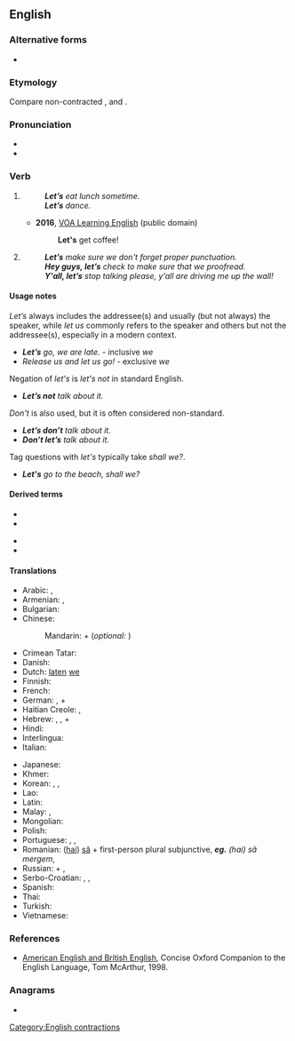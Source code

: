{{also|lets|Lets|LETS|lēts}}
==English==

===Alternative forms===
* {{l|en|let us}} {{qualifier|dated}}

===Etymology===
{{contraction of|lang=en|let us}} Compare non-contracted {{cog|nl|[[laat]] [[ons]]}}, {{cog|de|[[lass]] [[uns]] (speaker with one other person) / [[lasst]] uns (speaker with more other persons)}} and {{cog|sv|[[låt]] [[oss]]}}.

===Pronunciation===
* {{audio|en-us-let's.ogg|Audio (US)|lang=en}}
* {{IPA|/lɛts/|lang=en}}

===Verb===
{{head|en|verb}}

# {{non-gloss definition|Used to form the [[hortative]] of verbs, equivalent of the [[first-person]] plural [[imperative]] in some other languages.}}
#: '''''Let’s''' eat lunch sometime.''
#: '''''Let’s''' dance.''
#* '''2016''', [https://web.archive.org/web/20170925022505/https://learningenglish.voanews.com/a/lets-learn-english-lesson-4/3168920.html VOA Learning English] (public domain)
#*: '''Let's''' get coffee!
#*:: {{audio|Let's get coffee!.ogg|Audio (US)|lang=en}}
# {{non-gloss definition|Used to form the [[hortative]] of verbs, equivalent of the [[second-person]] plural [[imperative]] in some other languages, chiefly instructional}}
#: '''''Let’s''' make sure we don't forget proper punctuation.''
#: '''''Hey guys, let’s''' check to make sure that we proofread.''
#: '''''Y'all, let’s''' stop talking please, y'all are driving me up the wall!''

====Usage notes====
''Let’s'' always includes the addressee(s) and usually (but not always) the speaker, while ''let us'' commonly refers to the speaker and others but not the addressee(s), especially in a modern context.
* '''''Let’s''' go, we are late.'' - inclusive ''we''
* ''Release us and let us go!'' - exclusive ''we''

Negation of ''let's'' is ''let's not'' in standard English.
* '''''Let’s not''' talk about it.''
''Don't'' is also used, but it is often considered non-standard.
* '''''Let’s don’t''' talk about it.'' {{qualifier|US}}
* '''''Don’t let’s''' talk about it.'' {{qualifier|British}}

Tag questions with ''let's'' typically take ''shall we?''.
* '''''Let's''' go to the beach, shall we?''

====Derived terms====
{{der-top}}
* {{l|en|let's go}}
* {{l|en|let's roll}}
{{der-mid}}
* {{l|en|let's say}}
* {{l|en|let's see}}
{{der-bottom}}

====Translations====
{{trans-top|let us; forming first-person plural imperative}}
* Arabic: {{t+|ar|لِـ}} {{qualifier|+ the first-person plural of the verb}}, {{t+|ar|هَيَّا}}
* Armenian: {{t+|hy|արի}}, {{t+|hy|քել}}
* Bulgarian: {{t|bg|хайде|tr=hayde}} {{qualifier|+ "да" + the first-person plural of the verb}}
* Chinese:
*: Mandarin: {{zh-l|我們|tr=wǒmen}} + {{qualifier|verb}} (''optional:'' {{zh-l|吧|tr=ba}})
* Crimean Tatar: {{t|crh|aydı}}
* Danish: {{t|da|lad os}}
* Dutch: [[laten]] [[we]]
* Finnish: {{t|fi|-kaamme}}
* French: {{qualifier|expressed with the first-person plural of the verb}}
* German: {{t+|de|lassen|alt=lass/lasst uns}}, {{qualifier|expressed with the first-person plural of the verb}} + {{l|de|wir}}
* Haitian Creole: {{t|ht|annou}}, {{t|ht|ann}}
* Hebrew: {{t|he|בוא|m|tr=bo|sc=Hebr}}, {{t|he|בואי|f|tr=bo'i|sc=Hebr}}, {{t|he|בואו|p|tr=bo'u|sc=Hebr}} + {{qualifier|the first-person plural of the verb}}
* Hindi: {{qualifier|infinitive of the verb}} {{t+|hi|देना|tr=hamko ... do|alt=हमको ... दो|sc=Deva}}
* Interlingua: {{t|ia|vamos}}
* Italian: {{qualifier|expressed with the first-person plural of the verb}}
{{trans-mid}}
* Japanese: {{qualifier|volitional form is used, e.g. -ō/-mashō}}
* Khmer: {{t|km|តស់|tr=tɑh|sc=Khmr}}
* Korean: {{t|ko|ᆸ시다}}, {{t+|ko|자}}, {{t|ko|시죠}}
* Lao: {{t-needed|lo}}
* Latin: {{qualifier|they use an verb in the subjunctive}} {{t+|la|simus|tr=let's be}}
* Malay: {{t|ms|mari}}, {{t|ms|ayuh}}
* Mongolian: {{t|mn|-ъя|sc=Cyrl}}
* Polish: {{t|pl|-my}}
* Portuguese: {{t|pt|-emos}}, {{t|pt|-amos}}, {{t+|pt|vamos}}
* Romanian: ([[hai]]) [[să]] + first-person plural subjunctive, '''''eg.''' (hai) să mergem'', {{t+|ro|haide}}
* Russian: {{t+|ru|давать|alt=дава́й(те)}} + {{qualifier|the first-person plural of the verb}}, {{qualifier|expressed with the first-person plural of the verb}}
* Serbo-Croatian: {{t|sh|hajdemo}}, {{qualifier|slang, contraction}} {{t|sh|aj'mo}}, {{t+|sh|hajde}}
* Spanish: {{qualifier|expressed with the first-person plural subjunctive of the verb}}
* Thai: {{t|th|กันเถอะ|tr=...gan tùh|alt=...กันเถอะ}}
* Turkish: {{t+|tr|hadi}}
* Vietnamese: {{t+|vi|hãy}}
{{trans-bottom}}

===References===
* [http://www.encyclopedia.com/doc/1O29-AMERICANNGLSHNDBRTSHNGLSH.html American English and British English], Concise Oxford Companion to the English Language, Tom McArthur, 1998.

===Anagrams===
* {{anagrams|en|a=elst|ELTs|LTEs|TESL|elts|lest|tels}}

[[Category:English contractions]]
